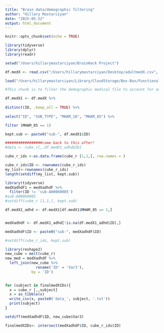 ```yaml
---
title: "Brain data/demographic filtering"
author: "Hillary Mastarciyan"
date: "2025-05-22"
output: html_document
---
```


```r
knitr::opts_chunk$set(echo = TRUE)
```

```r
library(tidyverse)
library(dplyr)
library(readr)

setwd("/Users/hillarymastarciyan/BrainHack Project")

```

```r

df.medX <- read.csv("/Users/hillarymastarciyan/Desktop/adultmedX.csv", header = TRUE, skip = 1)

load("/Users/hillarymastarciyan/Library/CloudStorage/Box-Box/Functional Connectivity/Data/cube_r.RData")

```

```r

#This chunk is to filter the demographic medical file to account for our variables of interest (ADHD and previous history of TBI)

df.medX1 <- df.medX %>% 
  
distinct(ID, .keep_all = TRUE) %>% 
  
select("ID", "SUB_TYPE", "MHAM_16", "MHAM_85") %>% 

filter (MHAM_85 == 1)

kept.sub <- paste0("sub-", df.medX1$ID)

```

```r

#################come back to this after!
#data <- cube_r[,,df.medX1_adhd$ID]

```

```r
cube_r_ids <-as.data.frame(cube_r [1,1,], row.names = )

cube_r_ids$ID <- rownames(cube_r_ids)
my_list<-rownames(cube_r_ids)
length(setdiff(my_list, kept.sub))

library(tidyverse)
medXadhdF1 = medXadhdF %>% 
  filter(ID != 'sub-A00060005')
#sub-A00060005
#setdiff(cube_r [1,1,], kept.sub)
```

```r
df.medX1_adhd <- df.medX1[df.medX1$MHAM_85 == 1,]


medXadhdF <- df.medX1_adhd[!is.na(df.medX1_adhd$ID),] 

medXadhdF$ID <- paste0("sub-", medXadhdF$ID)
```

```r
#setdiff(cube_r_ids, kept.sub)
```

```r
library(reshape2)
new_cube = melt(cube_r)
new_med = medXadhdF %>% 
  left_join(new_cube %>% 
              rename('ID' = 'Var3'), 
            by = 'ID')
  
```

```r
for (subject in finalmedXIDs){
  x = cube_r [,,subject]
  x = as_tibble(x)
  write_csv(x, paste0('data_', subject, '.txt'))
  print(subject)
}
```

```r

setdiff(medXadhdF$ID, new_cube$Var3)

finalmedXIDs<- intersect(medXadhdF$ID, cube_r_ids$ID)

```

```r


```
